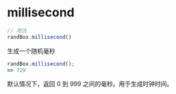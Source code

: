# millisecond

```js
// 用法
randBox.millisecond()
```

生成一个随机毫秒

```js
randBox.millisecond();
=> 729
```

默认情况下，返回 0 到 999 之间的毫秒。用于生成时钟时间。
